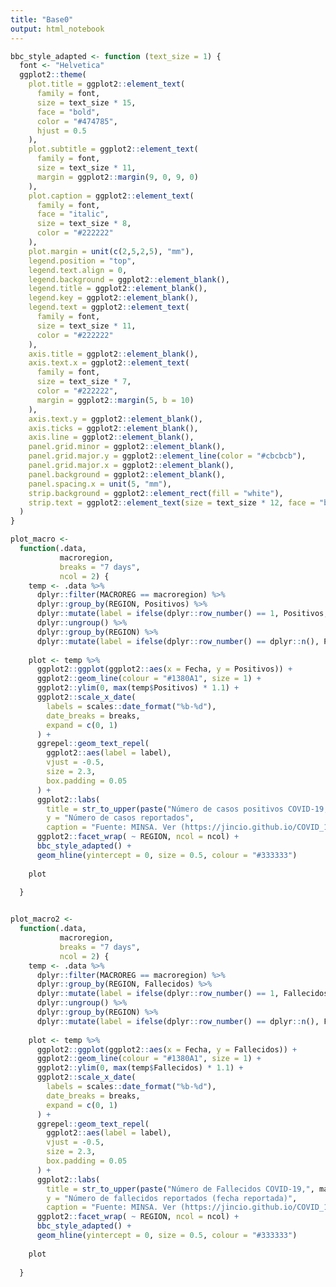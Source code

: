 ```yaml
---
title: "Base0"
output: html_notebook
---
```

```r
bbc_style_adapted <- function (text_size = 1) {
  font <- "Helvetica"
  ggplot2::theme(
    plot.title = ggplot2::element_text(
      family = font,
      size = text_size * 15,
      face = "bold",
      color = "#474785",
      hjust = 0.5
    ),
    plot.subtitle = ggplot2::element_text(
      family = font,
      size = text_size * 11,
      margin = ggplot2::margin(9, 0, 9, 0)
    ),
    plot.caption = ggplot2::element_text(
      family = font,
      face = "italic",
      size = text_size * 8,
      color = "#222222"
    ),
    plot.margin = unit(c(2,5,2,5), "mm"),
    legend.position = "top",
    legend.text.align = 0,
    legend.background = ggplot2::element_blank(),
    legend.title = ggplot2::element_blank(),
    legend.key = ggplot2::element_blank(),
    legend.text = ggplot2::element_text(
      family = font,
      size = text_size * 11,
      color = "#222222"
    ),
    axis.title = ggplot2::element_blank(),
    axis.text.x = ggplot2::element_text(
      family = font,
      size = text_size * 7,
      color = "#222222",
      margin = ggplot2::margin(5, b = 10)
    ),
    axis.text.y = ggplot2::element_blank(),
    axis.ticks = ggplot2::element_blank(),
    axis.line = ggplot2::element_blank(),
    panel.grid.minor = ggplot2::element_blank(),
    panel.grid.major.y = ggplot2::element_line(color = "#cbcbcb"),
    panel.grid.major.x = ggplot2::element_blank(),
    panel.background = ggplot2::element_blank(),
    panel.spacing.x = unit(5, "mm"),
    strip.background = ggplot2::element_rect(fill = "white"),
    strip.text = ggplot2::element_text(size = text_size * 12, face = "bold", hjust = 0)
  )
}

plot_macro <-
  function(.data,
           macroregion,
           breaks = "7 days",
           ncol = 2) {
    temp <- .data %>%
      dplyr::filter(MACROREG == macroregion) %>%
      dplyr::group_by(REGION, Positivos) %>%
      dplyr::mutate(label = ifelse(dplyr::row_number() == 1, Positivos, NA)) %>%
      dplyr::ungroup() %>%
      dplyr::group_by(REGION) %>%
      dplyr::mutate(label = ifelse(dplyr::row_number() == dplyr::n(), Positivos, label))
    
    plot <- temp %>%
      ggplot2::ggplot(ggplot2::aes(x = Fecha, y = Positivos)) +
      ggplot2::geom_line(colour = "#1380A1", size = 1) +
      ggplot2::ylim(0, max(temp$Positivos) * 1.1) +
      ggplot2::scale_x_date(
        labels = scales::date_format("%b-%d"),
        date_breaks = breaks,
        expand = c(0, 1)
      ) +
      ggrepel::geom_text_repel(
        ggplot2::aes(label = label),
        vjust = -0.5,
        size = 2.3,
        box.padding = 0.05
      ) +
      ggplot2::labs(
        title = str_to_upper(paste("Número de casos positivos COVID-19,", macroregion)),
        y = "Número de casos reportados",
        caption = "Fuente: MINSA. Ver (https://jincio.github.io/COVID_19_PERU/Propagacion.html)") +
      ggplot2::facet_wrap( ~ REGION, ncol = ncol) +
      bbc_style_adapted() +
      geom_hline(yintercept = 0, size = 0.5, colour = "#333333")
    
    plot
    
  }


plot_macro2 <-
  function(.data,
           macroregion,
           breaks = "7 days",
           ncol = 2) {
    temp <- .data %>%
      dplyr::filter(MACROREG == macroregion) %>%
      dplyr::group_by(REGION, Fallecidos) %>%
      dplyr::mutate(label = ifelse(dplyr::row_number() == 1, Fallecidos, NA)) %>%
      dplyr::ungroup() %>%
      dplyr::group_by(REGION) %>%
      dplyr::mutate(label = ifelse(dplyr::row_number() == dplyr::n(), Fallecidos, label))
    
    plot <- temp %>%
      ggplot2::ggplot(ggplot2::aes(x = Fecha, y = Fallecidos)) +
      ggplot2::geom_line(colour = "#1380A1", size = 1) +
      ggplot2::ylim(0, max(temp$Fallecidos) * 1.1) +
      ggplot2::scale_x_date(
        labels = scales::date_format("%b-%d"),
        date_breaks = breaks,
        expand = c(0, 1)
      ) +
      ggrepel::geom_text_repel(
        ggplot2::aes(label = label),
        vjust = -0.5,
        size = 2.3,
        box.padding = 0.05
      ) +
      ggplot2::labs(
        title = str_to_upper(paste("Número de Fallecidos COVID-19,", macroregion)),
        y = "Número de fallecidos reportados (fecha reportada)",
        caption = "Fuente: MINSA. Ver (https://jincio.github.io/COVID_19_PERU/Propagacion.html)") +
      ggplot2::facet_wrap( ~ REGION, ncol = ncol) +
      bbc_style_adapted() +
      geom_hline(yintercept = 0, size = 0.5, colour = "#333333")
    
    plot
    
  }
```

